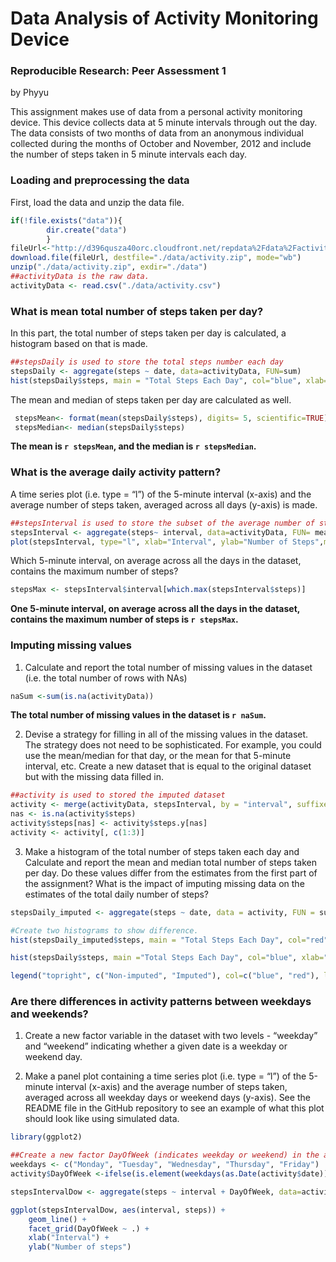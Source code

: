 # **Data Analysis of Activity Monitoring Device**
### **Reproducible Research: Peer Assessment 1**

by Phyyu

This assignment makes use of data from a personal activity monitoring device. This device collects data at 5 minute intervals through out the day. The data consists of two months of data from an anonymous individual collected during the months of October and November, 2012 and include the number of steps taken in 5 minute intervals each day.


### **Loading and preprocessing the data**

First, load the data and unzip the data file.

```r
if(!file.exists("data")){
        dir.create("data")
        }
fileUrl<-"http://d396qusza40orc.cloudfront.net/repdata%2Fdata%2Factivity.zip"
download.file(fileUrl, destfile="./data/activity.zip", mode="wb")
unzip("./data/activity.zip", exdir="./data")
##activityData is the raw data.
activityData <- read.csv("./data/activity.csv")

```
  


### **What is mean total number of steps taken per day?**

In this part, the total number of steps taken per day is calculated, a histogram based on that is made. 

```r
##stepsDaily is used to store the total steps number each day
stepsDaily <- aggregate(steps ~ date, data=activityData, FUN=sum)
hist(stepsDaily$steps, main = "Total Steps Each Day", col="blue", xlab="Number of Steps", ylim=c(0,40))
```

The mean and median of steps taken per day are calculated as well.
```r
 stepsMean<- format(mean(stepsDaily$steps), digits= 5, scientific=TRUE)
 stepsMedian<- median(stepsDaily$steps)
```

**The mean is `r stepsMean`, and the median is `r stepsMedian`.**



### **What is the average daily activity pattern?**

A time series plot (i.e. type = "l") of the 5-minute interval (x-axis) and the average number of steps taken, averaged across all days (y-axis) is made.

```r
##stepsInterval is used to store the subset of the average number of steps taken every 5-minute interval
stepsInterval <- aggregate(steps~ interval, data=activityData, FUN= mean)
plot(stepsInterval, type="l", xlab="Interval", ylab="Number of Steps",main="Average Number of Steps per Day by Interval")
```

Which 5-minute interval, on average across all the days in the dataset, contains the maximum number of steps?

```r
stepsMax <- stepsInterval$interval[which.max(stepsInterval$steps)]
```

**One 5-minute interval, on average across all the days in the dataset, contains the maximum number of steps is `r stepsMax`.**




### **Imputing missing values**

1. Calculate and report the total number of missing values in the dataset (i.e. the total number of rows with NAs)

```r
naSum <-sum(is.na(activityData))
```

**The total number of missing values in the dataset is `r naSum`.**


2. Devise a strategy for filling in all of the missing values in the dataset. The strategy does not need to be sophisticated. For example, you could use the mean/median for that day, or the mean for that 5-minute interval, etc.
Create a new dataset that is equal to the original dataset but with the missing data filled in.

```r
##activity is used to stored the imputed dataset
activity <- merge(activityData, stepsInterval, by = "interval", suffixes = c("", ".y")) ##right join
nas <- is.na(activity$steps)
activity$steps[nas] <- activity$steps.y[nas]
activity <- activity[, c(1:3)]
```


3. Make a histogram of the total number of steps taken each day and Calculate and report the mean and median total number of steps taken per day. Do these values differ from the estimates from the first part of the assignment? What is the impact of imputing missing data on the estimates of the total daily number of steps?

```r
stepsDaily_imputed <- aggregate(steps ~ date, data = activity, FUN = sum)

#Create two histograms to show difference. 
hist(stepsDaily_imputed$steps, main = "Total Steps Each Day", col="red", xlab="Number of Steps", ylim=c(0,40))

hist(stepsDaily$steps, main ="Total Steps Each Day", col="blue", xlab="Number of Steps",ylim=c(0,40), add=TRUE)

legend("topright", c("Non-imputed", "Imputed"), col=c("blue", "red"), lwd=10)
```



### **Are there differences in activity patterns between weekdays and weekends?**

1. Create a new factor variable in the dataset with two levels - "weekday" and "weekend" indicating whether a given date is a weekday or weekend day.

2. Make a panel plot containing a time series plot (i.e. type = "l") of the 5-minute interval (x-axis) and the average number of steps taken, averaged across all weekday days or weekend days (y-axis). See the README file in the GitHub repository to see an example of what this plot should look like using simulated data.


```r
library(ggplot2)

##Create a new factor DayOfWeek (indicates weekday or weekend) in the activity dataset
weekdays <- c("Monday", "Tuesday", "Wednesday", "Thursday", "Friday")
activity$DayOfWeek <-ifelse(is.element(weekdays(as.Date(activity$date)),weekdays), "Weekday", "Weekend")

stepsIntervalDow <- aggregate(steps ~ interval + DayOfWeek, data=activity, FUN= mean)

ggplot(stepsIntervalDow, aes(interval, steps)) + 
    geom_line() + 
    facet_grid(DayOfWeek ~ .) +
    xlab("Interval") + 
    ylab("Number of steps")

```
